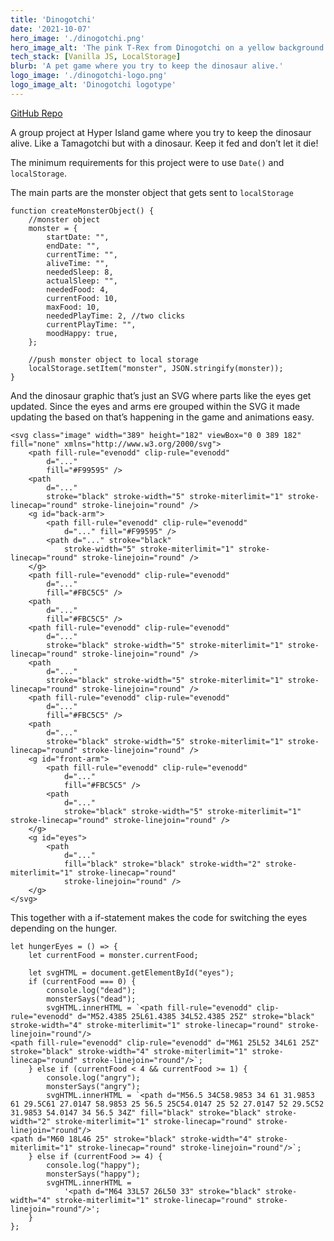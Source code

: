```yaml
---
title: 'Dinogotchi'
date: '2021-10-07'
hero_image: './dinogotchi.png'
hero_image_alt: 'The pink T-Rex from Dinogotchi on a yellow background'
tech_stack: [Vanilla JS, LocalStorage]
blurb: 'A pet game where you try to keep the dinosaur alive.'
logo_image: './dinogotchi-logo.png'
logo_image_alt: 'Dinogotchi logotype'
---
```


[GitHub Repo](https://github.com/egiiiiil/dream-team-module-2)

A group project at Hyper Island game where you try to keep the dinosaur alive. Like a Tamagotchi but with a dinosaur. Keep it fed and don’t let it die!

The minimum requirements for this project were to use `Date()` and `localStorage`.

The main parts are the monster object that gets sent to `localStorage`

```
function createMonsterObject() {
	//monster object
	monster = {
		startDate: "",
		endDate: "",
		currentTime: "",
		aliveTime: "",
		neededSleep: 8,
		actualSleep: "",
		neededFood: 4,
		currentFood: 10,
		maxFood: 10,
		neededPlayTime: 2, //two clicks
		currentPlayTime: "",
		moodHappy: true,
	};

	//push monster object to local storage
	localStorage.setItem("monster", JSON.stringify(monster));
}
```

And the dinosaur graphic that’s just an SVG where parts like the eyes get updated. Since the eyes and arms ere grouped within the SVG it made updating the based on that’s happening in the game and animations easy.

```
<svg class="image" width="389" height="182" viewBox="0 0 389 182" fill="none" xmlns="http://www.w3.org/2000/svg">
	<path fill-rule="evenodd" clip-rule="evenodd"
		d="..."
		fill="#F99595" />
	<path
		d="..."
		stroke="black" stroke-width="5" stroke-miterlimit="1" stroke-linecap="round" stroke-linejoin="round" />
	<g id="back-arm">
		<path fill-rule="evenodd" clip-rule="evenodd"
			d="..." fill="#F99595" />
		<path d="..." stroke="black"
			stroke-width="5" stroke-miterlimit="1" stroke-linecap="round" stroke-linejoin="round" />
	</g>
	<path fill-rule="evenodd" clip-rule="evenodd"
		d="..."
		fill="#FBC5C5" />
	<path
		d="..."
		fill="#FBC5C5" />
	<path fill-rule="evenodd" clip-rule="evenodd"
		d="..."
		stroke="black" stroke-width="5" stroke-miterlimit="1" stroke-linecap="round" stroke-linejoin="round" />
	<path
		d="..."
		stroke="black" stroke-width="5" stroke-miterlimit="1" stroke-linecap="round" stroke-linejoin="round" />
	<path fill-rule="evenodd" clip-rule="evenodd"
		d="..."
		fill="#FBC5C5" />
	<path
		d="..."
		stroke="black" stroke-width="5" stroke-miterlimit="1" stroke-linecap="round" stroke-linejoin="round" />
	<g id="front-arm">
		<path fill-rule="evenodd" clip-rule="evenodd"
			d="..."
			fill="#FBC5C5" />
		<path
			d="..."
			stroke="black" stroke-width="5" stroke-miterlimit="1" stroke-linecap="round" stroke-linejoin="round" />
	</g>
	<g id="eyes">
		<path
			d="..."
			fill="black" stroke="black" stroke-width="2" stroke-miterlimit="1" stroke-linecap="round"
			stroke-linejoin="round" />
	</g>
</svg>
```

This together with a if-statement makes the code for switching the eyes depending on the hunger.

```
let hungerEyes = () => {
	let currentFood = monster.currentFood;

	let svgHTML = document.getElementById("eyes");
	if (currentFood === 0) {
		console.log("dead");
		monsterSays("dead");
		svgHTML.innerHTML = `<path fill-rule="evenodd" clip-rule="evenodd" d="M52.4385 25L61.4385 34L52.4385 25Z" stroke="black" stroke-width="4" stroke-miterlimit="1" stroke-linecap="round" stroke-linejoin="round"/>
<path fill-rule="evenodd" clip-rule="evenodd" d="M61 25L52 34L61 25Z" stroke="black" stroke-width="4" stroke-miterlimit="1" stroke-linecap="round" stroke-linejoin="round"/>`;
	} else if (currentFood < 4 && currentFood >= 1) {
		console.log("angry");
		monsterSays("angry");
		svgHTML.innerHTML = `<path d="M56.5 34C58.9853 34 61 31.9853 61 29.5C61 27.0147 58.9853 25 56.5 25C54.0147 25 52 27.0147 52 29.5C52 31.9853 54.0147 34 56.5 34Z" fill="black" stroke="black" stroke-width="2" stroke-miterlimit="1" stroke-linecap="round" stroke-linejoin="round"/>
<path d="M60 18L46 25" stroke="black" stroke-width="4" stroke-miterlimit="1" stroke-linecap="round" stroke-linejoin="round"/>`;
	} else if (currentFood >= 4) {
		console.log("happy");
		monsterSays("happy");
		svgHTML.innerHTML =
			'<path d="M64 33L57 26L50 33" stroke="black" stroke-width="4" stroke-miterlimit="1" stroke-linecap="round" stroke-linejoin="round"/>';
	}
};
```
